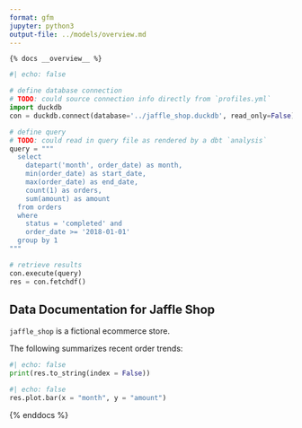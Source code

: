 ```yaml
---
format: gfm
jupyter: python3
output-file: ../models/overview.md
---
```


```
{% docs __overview__ %}
```

```python
#| echo: false

# define database connection
# TODO: could source connection info directly from `profiles.yml`
import duckdb
con = duckdb.connect(database='../jaffle_shop.duckdb', read_only=False)

# define query
# TODO: could read in query file as rendered by a dbt `analysis`
query = """
  select 
    datepart('month', order_date) as month,
    min(order_date) as start_date,
    max(order_date) as end_date,
    count(1) as orders,
    sum(amount) as amount
  from orders 
  where
    status = 'completed' and
    order_date >= '2018-01-01'
  group by 1
"""

# retrieve results
con.execute(query)
res = con.fetchdf()
```

## Data Documentation for Jaffle Shop

`jaffle_shop` is a fictional ecommerce store.

The following summarizes recent order trends:

```python
#| echo: false
print(res.to_string(index = False))
```

```python
#| echo: false
res.plot.bar(x = "month", y = "amount")
```

{% enddocs %}